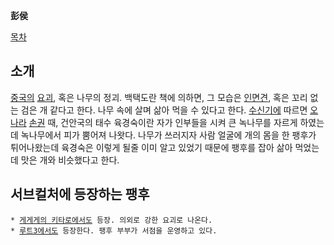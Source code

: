 '''彭侯''' 

[[목차]]
== 소개 ==
[[중국]]의 [[요괴]], 혹은 나무의 정괴. 
백택도란 책에 의하면, 그 모습은 [[인면견]], 혹은 꼬리 없는 검은 개 같다고 한다. 나무 속에 살며 삶아 먹을 수 있다고 한다.
[[수신기]]에 따르면 [[오]]나라 [[손권]] 때, 건안국의 태수 육경숙이란 자가 인부들을 시켜 큰 녹나무를 자르게 하였는데 녹나무에서 피가 뿜어져 나왓다. 나무가 쓰러지자 사람 얼굴에 개의 몸을 한 팽후가 튀어나왔는데 육경숙은 이렇게 될줄 이미 알고 있었기 때문에 팽후를 잡아 삶아 먹었는데 맛은 개와 비슷했다고 한다.

== 서브컬처에 등장하는 팽후 ==
 * [[게게게의 키타로]]에서도 등장. 의외로 강한 요괴로 나온다.
 * [[루트3]]에서도 등장한다. 팽후 부부가 서점을 운영하고 있다.
